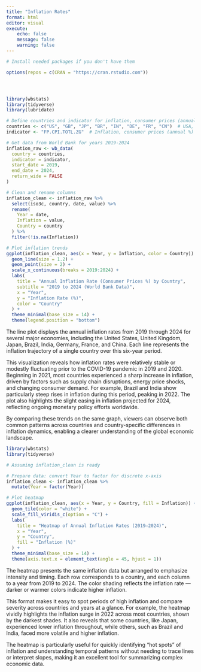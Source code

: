 ```yaml
---
title: "Inflation Rates"
format: html
editor: visual
execute:
    echo: false
    message: false
    warning: false
---
```


```r
# Install needed packages if you don't have them

options(repos = c(CRAN = "https://cran.rstudio.com"))




library(wbstats)
library(tidyverse)
library(lubridate)

# Define countries and indicator for inflation, consumer prices (annual %)
countries <- c("US", "GB", "JP", "BR", "IN", "DE", "FR", "CN")  # USA, UK, Japan, Brazil, India, Germany, France, China
indicator <- "FP.CPI.TOTL.ZG"  # Inflation, consumer prices (annual %)

# Get data from World Bank for years 2019-2024
inflation_raw <- wb_data(
  country = countries,
  indicator = indicator,
  start_date = 2019,
  end_date = 2024,
  return_wide = FALSE
)

# Clean and rename columns
inflation_clean <- inflation_raw %>%
  select(iso3c, country, date, value) %>%
  rename(
    Year = date,
    Inflation = value,
    Country = country
  ) %>%
  filter(!is.na(Inflation))

# Plot inflation trends
ggplot(inflation_clean, aes(x = Year, y = Inflation, color = Country)) +
  geom_line(size = 1.2) +
  geom_point(size = 2) +
  scale_x_continuous(breaks = 2019:2024) +
  labs(
    title = "Annual Inflation Rate (Consumer Prices %) by Country",
    subtitle = "2019 to 2024 (World Bank Data)",
    x = "Year",
    y = "Inflation Rate (%)",
    color = "Country"
  ) +
  theme_minimal(base_size = 14) +
  theme(legend.position = "bottom")

```

The line plot displays the annual inflation rates from 2019 through 2024 for several major economies, including the United States, United Kingdom, Japan, Brazil, India, Germany, France, and China. Each line represents the inflation trajectory of a single country over this six-year period.

This visualization reveals how inflation rates were relatively stable or modestly fluctuating prior to the COVID-19 pandemic in 2019 and 2020. Beginning in 2021, most countries experienced a sharp increase in inflation, driven by factors such as supply chain disruptions, energy price shocks, and changing consumer demand. For example, Brazil and India show particularly steep rises in inflation during this period, peaking in 2022. The plot also highlights the slight easing in inflation projected for 2024, reflecting ongoing monetary policy efforts worldwide.

By comparing these trends on the same graph, viewers can observe both common patterns across countries and country-specific differences in inflation dynamics, enabling a clearer understanding of the global economic landscape.
```r
library(wbstats)
library(tidyverse)

# Assuming inflation_clean is ready

# Prepare data: convert Year to factor for discrete x-axis
inflation_clean <- inflation_clean %>%
  mutate(Year = factor(Year))

# Plot heatmap
ggplot(inflation_clean, aes(x = Year, y = Country, fill = Inflation)) +
  geom_tile(color = "white") +
  scale_fill_viridis_c(option = "C") +
  labs(
    title = "Heatmap of Annual Inflation Rates (2019–2024)",
    x = "Year",
    y = "Country",
    fill = "Inflation (%)"
  ) +
  theme_minimal(base_size = 14) +
  theme(axis.text.x = element_text(angle = 45, hjust = 1))

```

The heatmap presents the same inflation data but arranged to emphasize intensity and timing. Each row corresponds to a country, and each column to a year from 2019 to 2024. The color shading reflects the inflation rate — darker or warmer colors indicate higher inflation.

This format makes it easy to spot periods of high inflation and compare severity across countries and years at a glance. For example, the heatmap vividly highlights the inflation surge in 2022 across most countries, shown by the darkest shades. It also reveals that some countries, like Japan, experienced lower inflation throughout, while others, such as Brazil and India, faced more volatile and higher inflation.

The heatmap is particularly useful for quickly identifying “hot spots” of inflation and understanding temporal patterns without needing to trace lines or interpret slopes, making it an excellent tool for summarizing complex economic data.